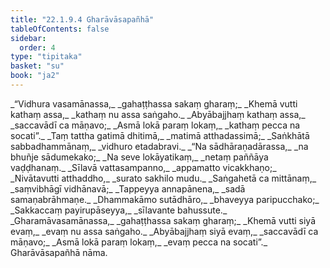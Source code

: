 ```yaml
---
title: "22.1.9.4 Gharāvāsapañhā"
tableOfContents: false
sidebar:
  order: 4
type: "tipitaka"
basket: "su"
book: "ja2"
---
```



<DynamicBreadcrumb />

<Division number="1449" book="ja2" bookNo="23" page="287">

<Paragraph number="2786" type="verses" book="ja2">
_“Vidhura vasamānassa,_  
_gahaṭṭhassa sakaṃ gharaṃ;_  
_Khemā vutti kathaṃ assa,_  
_kathaṃ nu assa saṅgaho._  

</Paragraph>

</Division>
<Division number="1450" book="ja2" bookNo="23" page="287">

<Paragraph number="2787" type="verses" book="ja2">
_Abyābajjhaṃ kathaṃ assa,_  
_saccavādī ca māṇavo;_  
_Asmā lokā paraṃ lokaṃ,_  
_kathaṃ pecca na socati”._  

</Paragraph>

</Division>
<Division number="1451" book="ja2" bookNo="23" page="287">

<Paragraph number="2788" type="verses" book="ja2">
_Taṃ tattha gatimā dhitimā,_  
_matimā atthadassimā;_  
_Saṅkhātā sabbadhammānaṃ,_  
_vidhuro etadabravi._  

</Paragraph>

</Division>
<Division number="1452" book="ja2" bookNo="23" page="287">

<Paragraph number="2789" type="verses" book="ja2">
_“Na sādhāraṇadārassa,_  
_na bhuñje sādumekako;_  
_Na seve lokāyatikaṃ,_  
_netaṃ paññāya vaḍḍhanaṃ._  

</Paragraph>

</Division>
<Division number="1453" book="ja2" bookNo="23" page="287">

<Paragraph number="2790" type="verses" book="ja2">
_Sīlavā vattasampanno,_  
_appamatto vicakkhaṇo;_  
_Nivātavutti atthaddho,_  
_surato sakhilo mudu._  

</Paragraph>

</Division>
<Division number="1454" book="ja2" bookNo="23" page="288">

<Paragraph number="2791" type="verses" book="ja2">
_Saṅgahetā ca mittānaṃ,_  
_saṃvibhāgī vidhānavā;_  
_Tappeyya annapānena,_  
_sadā samaṇabrāhmaṇe._  

</Paragraph>

</Division>
<Division number="1455" book="ja2" bookNo="23" page="288">

<Paragraph number="2792" type="verses" book="ja2">
_Dhammakāmo sutādhāro,_  
_bhaveyya paripucchako;_  
_Sakkaccaṃ payirupāseyya,_  
_sīlavante bahussute._  

</Paragraph>

</Division>
<Division number="1456" book="ja2" bookNo="23" page="288">

<Paragraph number="2793" type="verses" book="ja2">
_Gharamāvasamānassa,_  
_gahaṭṭhassa sakaṃ gharaṃ;_  
_Khemā vutti siyā evaṃ,_  
_evaṃ nu assa saṅgaho._  

</Paragraph>

</Division>
<Division number="1457" book="ja2" bookNo="23" page="288">

<Paragraph number="2794" type="verses" book="ja2">
_Abyābajjhaṃ siyā evaṃ,_  
_saccavādī ca māṇavo;_  
_Asmā lokā paraṃ lokaṃ,_  
_evaṃ pecca na socati”._  


</Paragraph>
</Division>

<Paragraph number="2795" type="center" book="ja2">
Gharāvāsapañhā nāma.
</Paragraph>